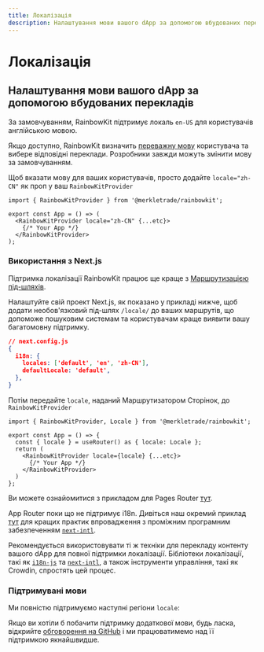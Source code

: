 ```yaml
---
title: Локалізація
description: Налаштування мови вашого dApp за допомогою вбудованих перекладів
---
```


# Локалізація

## Налаштування мови вашого dApp за допомогою вбудованих перекладів

За замовчуванням, RainbowKit підтримує локаль `en-US` для користувачів англійською мовою.

Якщо доступно, RainbowKit визначить [переважну мову](https://developer.mozilla.org/en-US/docs/Web/API/Navigator/language) користувача та вибере відповідні переклади. Розробники завжди можуть змінити мову за замовчуванням.

Щоб вказати мову для ваших користувачів, просто додайте `locale="zh-CN"` як проп у ваш `RainbowKitProvider`

```tsx
import { RainbowKitProvider } from '@merkletrade/rainbowkit';

export const App = () => (
  <RainbowKitProvider locale="zh-CN" {...etc}>
    {/* Your App */}
  </RainbowKitProvider>
);
```

### Використання з Next.js

Підтримка локалізації RainbowKit працює ще краще з [Маршрутизацією під-шляхів](https://nextjs.org/docs/pages/building-your-application/routing/internationalization#sub-path-routing).

Налаштуйте свій проект Next.js, як показано у прикладі нижче, щоб додати необов'язковий під-шлях `/locale/` до ваших маршрутів, що допоможе пошуковим системам та користувачам краще виявити вашу багатомовну підтримку.

```json
// next.config.js
{
  i18n: {
    locales: ['default', 'en', 'zh-CN'],
    defaultLocale: 'default',
  },
}
```

Потім передайте `locale`, наданий Маршрутизатором Сторінок, до `RainbowKitProvider`

```tsx
import { RainbowKitProvider, Locale } from '@merkletrade/rainbowkit';

export const App = () => {
  const { locale } = useRouter() as { locale: Locale };
  return (
    <RainbowKitProvider locale={locale} {...etc}>
      {/* Your App */}
    </RainbowKitProvider>
  )
};
```

Ви можете ознайомитися з прикладом для Pages Router [тут](https://github.com/merkletrade/rainbowkit/tree/main/examples/with-next).

App Router поки що не підтримує i18n. Дивіться наш окремий приклад [тут](https://github.com/merkletrade/rainbowkit/tree/main/examples/with-next-app-i18n) для кращих практик впровадження з проміжним програмним забезпеченням [`next-intl`](https://github.com/amannn/next-intl).

Рекомендується використовувати ті ж техніки для перекладу контенту вашого dApp для повної підтримки локалізації. Бібліотеки локалізації, такі як [`i18n-js`](https://github.com/fnando/i18n) та [`next-intl`](https://github.com/amannn/next-intl), а також інструменти управління, такі як Crowdin, спростять цей процес.

### Підтримувані мови

Ми повністю підтримуємо наступні регіони `locale`:

<Table
  header={[
    'Language', 'Region', 'Locale', 'Shortform'
  ]}
  dataTypes={[
    'string', 'string', 'code', 'code'
  ]}
  data={[
    ['English', 'United States 🇺🇸', 'en-US', 'en'],
    ['中文', 'Mainland China 🇨🇳', 'zh-CN', 'zh'],
    ['हिंदी', 'India 🇮🇳', 'hi-IN', 'hi'],
    ['Español', 'Latin America 🌎', 'es-419', 'es'],
    ['Français', 'France 🇫🇷', 'fr-FR', 'fr'],
    ['العربية', 'Middle East 🌍', 'ar-AR', 'ar'],
    ['Português', 'Brazil 🇧🇷', 'pt-BR', 'pt'],
    ['Русский', 'Russia 🇷🇺', 'ru-RU', 'ru'],
    ['Bahasa Indonesia', 'Indonesia 🇮🇩', 'id-ID', 'id'],
    ['日本語', 'Japan 🇯🇵', 'ja-JP', 'ja'],
    ['Türkçe', 'Turkey 🇹🇷', 'tr-TR', 'tr'],
    ['한국어', 'South Korea 🇰🇷', 'ko-KR', 'ko'],
    ['ภาษาไทย', 'Thailand 🇹🇭', 'th-TH', 'th'],
    ['українська', 'Ukraine 🇺🇦', 'uk-UA', 'ua'],
  ]}
/>

Якщо ви хотіли б побачити підтримку додаткової мови, будь ласка, відкрийте [обговорення на GitHub](https://github.com/merkletrade/rainbowkit/discussions/new?category=ideas) і ми працюватимемо над її підтримкою якнайшвидше.
